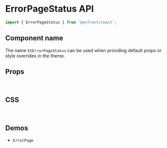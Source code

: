 
<Meta title="Components API/ErrorPageStatus" />

# ErrorPageStatus API

```js
import { ErrorPageStatus } from '@esfront/react';
```

## Component name

The name `ESErrorPageStatus` can be used when providing default props or style overrides in the theme.

## Props

<TableInterface name="ErrorPageStatusProps" variant="props" />

<br />

## CSS

<TableInterface name="ErrorPageStatusClasses" variant="css" />

<br />

## Demos

<ul>
  <li>
    <LinkTo kind="components-ErrorPage" story="demo">
      <code>ErrorPage</code>
    </LinkTo>
  </li>
</ul>
